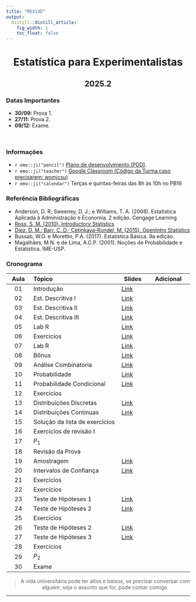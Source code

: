 ```yaml
---
title: "ME414D"
output:
  distill::distill_article: 
    fig_width: 1
    toc_float: false  
---
```


<center>

# Estatística para Experimentalistas

## 2025.2

</center>

### Datas Importantes


- **30/09:** Prova 1.
- **27/11:** Prova 2.
- **09/12:** Exame.


</br>

### Informações 

- `r emo::ji("pencil")` [Plano de desenvolvimento (PDD)](documentos/ME414D_Ementa_2025S2.pdf).
- `r emo::ji("teacher")` [Google Classroom  (Código da Turma caso precisarem: womjcsu)](https://classroom.google.com/c/Nzk4NzY1MDAyODcy?cjc=hovpkijl)
- `r emo::ji("calendar")` Terças e quintas-feiras das 8h às 10h no PB16



### Referência Bibliográficas

- Anderson, D. R; Sweeney, D. J.; e Williams, T. A. (2008). Estatística Aplicada à Administração e Economia. 2 edição. Cengage Learning
- [Ross, S. M. (2010). Introductory Statistics](http://www.sciencedirect.com/science/book/9780123743886)
- [Diez, D. M.; Barr, C. D.; Çetinkaya-Rundel, M. (2015).  OpenIntro Statistics](https://drive.google.com/file/d/0B-DHaDEbiOGkY1FCdEJFNGV1Ym8/view)
- Bussab, W.O. e Morettin, P.A. (2017). Estatística Básica. 9a edição.
- Magalhães, M.N. e de Lima, A.C.P. (2001). Noções de Probabilidade e Estatística. IME-USP.




### **Cronograma**



| Aula  | Tópico                 | Slides | Adicional  |
|:-----:|:-----------------------|--------|------------|
| 01      | Introdução    | [Link](http://me414-unicamp.github.io/aulas/slides/parte01/parte01.pdf)
| 02      | Est. Descritiva  I  | [Link](http://me414-unicamp.github.io/aulas/slides/parte02/parte02.pdf)
| 03      | Est. Descritiva  II  | [Link](http://me414-unicamp.github.io/aulas/slides/parte03/parte03.pdf)
| 04    | Est. Descritiva III | [Link](https://github.com/ctruciosm/ME414-unicamp/blob/main/ME414_Aula04.pdf) | 
| 05    | Lab R | [Link](https://github.com/ctruciosm/ME414-unicamp/blob/main/ME414_LabR_01.ipynb) | 
| 06    | Exercícios | [Link]() | 
| 07 | Lab R | [Link](https://github.com/ctruciosm/ME414-unicamp/blob/main/LabR02_ME414.ipynb) |
| 08 | Bônus | [Link](https://ctruciosm.github.io/ACA-228/LabR_04#1) |
| 09 | Análise Combinatoria | [Link](https://github.com/ctruciosm/ME414-unicamp/blob/main/ME414_Aula06.pdf)
| 10 | Probabilidade | [Link](https://github.com/ctruciosm/ME414-unicamp/blob/main/ME414_Aula07.pdf)
| 11 | Probabilidade Condicional | [Link](https://github.com/ctruciosm/ME414-unicamp/blob/main/ME414_Aula08.pdf)
| 12 | Exercícios | 
| 13 | Distribuições Discretas | [Link](https://github.com/ctruciosm/ME414-unicamp/blob/main/ME414_Aula09.pdf)
| 14 | Distribuições Continuas | [Link](https://github.com/ctruciosm/ME414-unicamp/blob/main/ME414_Aula10.pdf)
| 15 | Solução da lista de exercícios | 
| 16 | Exercícios de revisão I | 
| 17 | $P_1$  | 
| 18 | Revisão da Prova  |
| 19 | Amostragem | [Link](https://github.com/ctruciosm/ME414-unicamp/blob/main/ME414_Aula11.pdf) |
| 20 | Intervalos de Confiança | [Link](https://github.com/ctruciosm/ME414-unicamp/blob/main/ME414_Aula12.pdf) | 
| 21 | Exercícios |
| 22 | Exercícios|
| 23 | Teste de Hipóteses 1 | [Link](https://github.com/ctruciosm/ME414-unicamp/blob/main/ME414_Aula13.pdf)|
| 24 | Teste de Hipóteses 2 | [Link](https://github.com/ctruciosm/ME414-unicamp/blob/main/ME414_Aula14.pdf)|
| 25 | Exercícios |
| 26 | Teste de Hipóteses 2 | [Link](https://github.com/ctruciosm/ME414-unicamp/blob/main/ME414_Aula14.pdf)|
| 27 | Teste de Hipóteses 3 | [Link](https://github.com/ctruciosm/ME414-unicamp/blob/main/ME414_Aula15.pdf)|
| 28 | Exercícios |
| 29 | $P_2$ |
| 30 | Exame |




<center>


<center>

> A vida universitária pode ter altos e baixos, se precisar conversar com alguém, seja o assunto que for, pode contar comigo. 

</center>



---- 